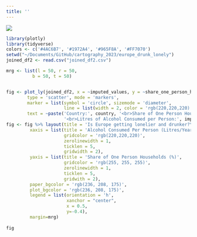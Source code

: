 ```yaml
---
title: ''
---
```


![](images/WhatsApp%20Image%202023-03-29%20at%2014.24.50.jpeg)

```r
library(plotly)
library(tidyverse)
colors <- c('#4AC6B7', '#1972A4', '#965F8A', '#FF7070')
setwd("~/Documents/GitHub/cartography_2023/europe_drunk_lonely")
joined_df2 <- read.csv("joined_df2.csv")

mrg <- list(l = 50, r = 50,
          b = 50, t = 50)


fig <- plot_ly(joined_df2, x = ~imputed_values, y = ~share_one_person_households, color = ~region, size = ~gdp_per_cap, colors = colors,frame=~year, width=910, height=530,
        type = 'scatter', mode = 'markers',
        marker = list(symbol = 'circle', sizemode = 'diameter',
                      line = list(width = 2, color = 'rgb(220,220,220)')),
        text = ~paste('Country:', country, '<br>Share of One Person Households:',share_one_person_households, '<br>GDP Per Capita:', gdp_per_cap,
                      '<br>Litres of Alcohol Consumed per Person:', imputed_values))
fig <- fig %>% layout(title = 'Is Europe getting lonelier and drunker?\n',
         xaxis = list(title = 'Alcohol Consumed Per Person (Litres/Year)',
                      gridcolor = 'rgb(220,220,220)',
                      zerolinewidth = 1,
                      ticklen = 5,
                      gridwidth = 2),
         yaxis = list(title = 'Share of One Person Households (%)',
                      gridcolor = 'rgb(255, 255, 255)',
                      zerolinewidth = 1,
                      ticklen = 5,
                      gridwith = 2),
         paper_bgcolor = 'rgb(236, 208, 175)',
         plot_bgcolor = 'rgb(236, 208, 175)',
         legend = list(orientation = 'h',
                       xanchor = "center",
                       x = 0.5,
                       y=-0.4),
         margin=mrg)
 
fig
```
